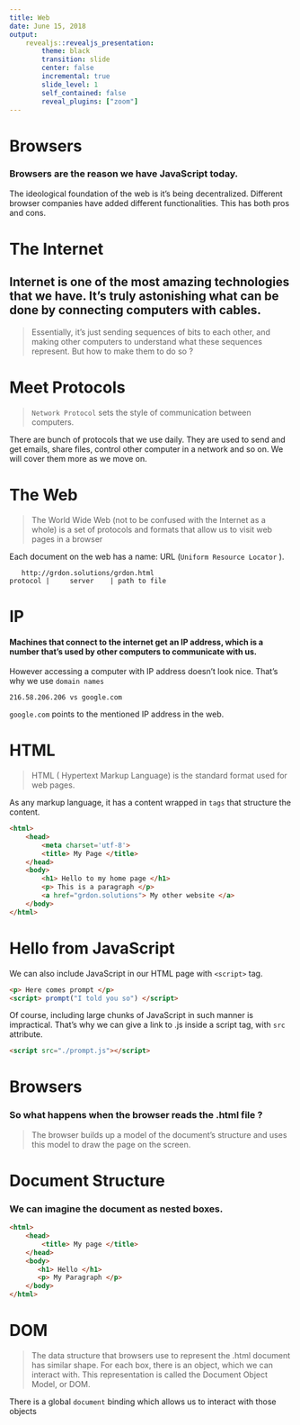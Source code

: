 ```yaml
---
title: Web
date: June 15, 2018
output:
    revealjs::revealjs_presentation:
        theme: black
        transition: slide
        center: false
        incremental: true
        slide_level: 1
        self_contained: false
        reveal_plugins: ["zoom"]
---
```


# Browsers

### Browsers are the reason we have JavaScript today.

The ideological foundation of the web is it's being decentralized. Different browser companies have added different functionalities. This has both pros and cons.

# The Internet

## Internet is one of the most amazing technologies that we have. It's truly astonishing what can be done by connecting computers with cables.

> Essentially, it's just sending sequences of bits to each other, and making other computers to understand what these sequences represent. But how to make them to do so ?

# Meet Protocols

> `Network Protocol` sets the style of communication between computers.

There are bunch of protocols that we use daily. They are used to send and get emails, share files, control other computer in a network and so on. We will cover them more as we move on.

# The Web

> The World Wide Web (not to be confused with the Internet as a whole) is a set of protocols and formats that allow us to visit web pages in a browser

Each document on the web has a name: URL (`Uniform Resource Locator` ).

```
   http://grdon.solutions/grdon.html
protocol |     server    | path to file
```

# IP

#### Machines that connect to the internet get an IP address, which is a number that's used by other computers to communicate with us.

However accessing a computer with IP address doesn't look nice. That's why we use `domain names`

```
216.58.206.206 vs google.com
```

`google.com` points to the mentioned IP address in the web.

# HTML

> HTML ( Hypertext Markup Language) is the standard format used for web pages.

As any markup language, it has a content wrapped in `tags` that structure the content.

```html
<html>
    <head>
        <meta charset='utf-8'>
        <title> My Page </title>
    </head>
    <body>
        <h1> Hello to my home page </h1>
        <p> This is a paragraph </p>
        <a href="grdon.solutions"> My other website </a>
    </body>
</html>
```

# Hello from JavaScript

We can also include JavaScript in our HTML page with `<script>` tag.

```html
<p> Here comes prompt </p>
<script> prompt("I told you so") </script>
```

Of course, including large chunks of JavaScript in such manner is impractical. That's why we can give a link to .js inside a script tag, with `src` attribute.

```html
<script src="./prompt.js"></script>
```

# Browsers

### So what happens when the browser reads the .html file ?

>The browser builds up a model of the document’s structure and uses this model to draw the page on the screen.

# Document Structure

### We can imagine the document as nested boxes.

```html
<html>
    <head>
        <title> My page </title>
    </head>
    <body>
       <h1> Hello </h1>
       <p> My Paragraph </p>
    </body>
</html>
```

# DOM

> The data structure that browsers use to represent the .html document has similar shape.  For each box, there is an object, which we can interact with. This representation is called the Document Object Model, or DOM.

There is a global `document` binding which allows us to interact with those objects
